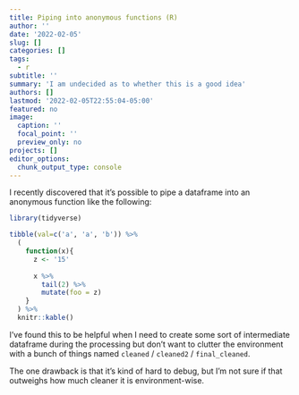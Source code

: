 ```yaml
---
title: Piping into anonymous functions (R)
author: ''
date: '2022-02-05'
slug: []
categories: []
tags: 
  - r
subtitle: ''
summary: 'I am undecided as to whether this is a good idea'
authors: []
lastmod: '2022-02-05T22:55:04-05:00'
featured: no
image:
  caption: ''
  focal_point: ''
  preview_only: no
projects: []
editor_options: 
  chunk_output_type: console
---
```


I recently discovered that it's possible to pipe a dataframe into an anonymous function like the following:

```r
library(tidyverse)

tibble(val=c('a', 'a', 'b')) %>% 
  (
    function(x){
      z <- '15'
      
      x %>%
        tail(2) %>% 
        mutate(foo = z)
    }
  ) %>% 
  knitr::kable()
```

I've found this to be helpful when I need to create some sort of intermediate dataframe during the processing but don't want to clutter the environment with a bunch of things named `cleaned` / `cleaned2` / `final_cleaned`.

The one drawback is that it's kind of hard to debug, but I'm not sure if that outweighs how much cleaner it is environment-wise.